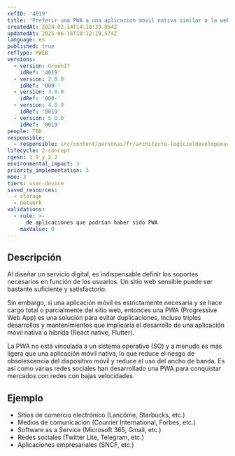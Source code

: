 ```yaml
---
refID: '4019'
title: 'Preferir una PWA a una aplicación móvil nativa similar a la web'
createdAt: 2024-02-14T14:10:39.854Z
updatedAt: 2025-06-16T10:12:19.574Z
language: es
published: true
refType: RWEB
versions:
  - version: GreenIT
    idRef: '4019'
  - version: 2.0.0
    idRef: '000-'
  - version: 3.0.0
    idRef: '000-'
  - version: 4.0.0
    idRef: '0019'
  - version: 5.0.0
    idRef: '0019'
people: TBD
responsible:
  - responsible: src/content/personas/fr/architecte-logicieldeveloppeur.mdx
lifecycle: 2-concept
rgesn: 1.9 y 2.2
environmental_impact: 3
priority_implementation: 3
moe: 3
tiers: user-device
saved_resources:
  - storage
  - network
validations:
  - rule: >-
      de aplicaciones que podrían haber sido PWA
    maxValue: 0
---
```


## Descripción

Al diseñar un servicio digital, es indispensable definir los soportes necesarios en función de los usuarios.
Un sitio web sensible puede ser bastante suficiente y satisfactorio.

Sin embargo, si una aplicación móvil es estrictamente necesaria y se hace cargo total o parcialmente del sitio web, entonces una PWA (Progressive Web App) es una solución para evitar duplicaciones, incluso triples desarrollos y mantenimientos que implicaría el desarrollo de una aplicación móvil nativa o híbrida (React native, Flutter).

La PWA no está vinculada a un sistema operativo (SO) y a menudo es más ligera que una aplicación móvil nativa, lo que reduce el riesgo de obsolescencia del dispositivo móvil y reduce el uso del ancho de banda. Es así como varias redes sociales han desarrollado una PWA para conquistar mercados con redes con bajas velocidades.

## Ejemplo

- Sitios de comercio electrónico (Lancôme, Starbucks, etc.)
- Medios de comunicación (Courrier International, Forbes, etc.)
- Software as a Service (Microsoft 365, Gmail, etc.)
- Redes sociales (Twitter Lite, Telegram, etc.)
- Aplicaciones empresariales (SNCF, etc.)


